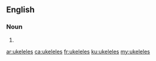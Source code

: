 ==English==

===Noun===
{{head|en|plural}}

# {{plural of|ukelele|lang=en}}

[[ar:ukeleles]]
[[ca:ukeleles]]
[[fr:ukeleles]]
[[ku:ukeleles]]
[[my:ukeleles]]